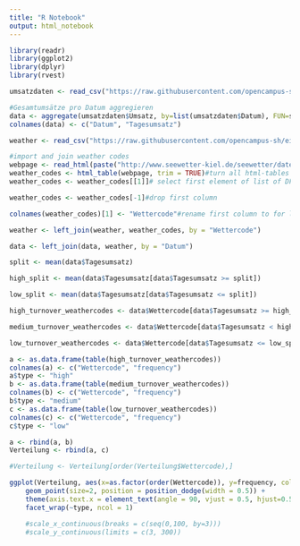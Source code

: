 ```yaml
---
title: "R Notebook"
output: html_notebook
---
```

```r
library(readr)
library(ggplot2)
library(dplyr)
library(rvest)
```

```r
umsatzdaten <- read_csv("https://raw.githubusercontent.com/opencampus-sh/einfuehrung-in-data-science-und-ml/main/umsatzdaten_gekuerzt.csv")

#Gesamtumsätze pro Datum aggregieren
data <- aggregate(umsatzdaten$Umsatz, by=list(umsatzdaten$Datum), FUN=sum)
colnames(data) <- c("Datum", "Tagesumsatz")

weather <- read_csv("https://raw.githubusercontent.com/opencampus-sh/einfuehrung-in-data-science-und-ml/main/wetter.csv", show_col_types = FALSE)

#import and join weather codes
webpage <- read_html(paste("http://www.seewetter-kiel.de/seewetter/daten_symbole.htm")) #read html page
weather_codes <- html_table(webpage, trim = TRUE)#turn all html-tables into a list of table-DFs
weather_codes <- weather_codes[[1]]# select first element of list of DFs

weather_codes <- weather_codes[-1]#drop first column

colnames(weather_codes)[1] <- "Wettercode"#rename first column to for left_join with full_Dataset

weather <- left_join(weather, weather_codes, by = "Wettercode")

data <- left_join(data, weather, by = "Datum")

split <- mean(data$Tagesumsatz)

high_split <- mean(data$Tagesumsatz[data$Tagesumsatz >= split])

low_split <- mean(data$Tagesumsatz[data$Tagesumsatz <= split])

high_turnover_weathercodes <- data$Wettercode[data$Tagesumsatz >= high_split]

medium_turnover_weathercodes <- data$Wettercode[data$Tagesumsatz < high_split & data$Tagesumsatz > low_split ]

low_turnover_weathercodes <- data$Wettercode[data$Tagesumsatz <= low_split]

a <- as.data.frame(table(high_turnover_weathercodes))
colnames(a) <- c("Wettercode", "frequency")
a$type <- "high"
b <- as.data.frame(table(medium_turnover_weathercodes))
colnames(b) <- c("Wettercode", "frequency")
b$type <- "medium"
c <- as.data.frame(table(low_turnover_weathercodes))
colnames(c) <- c("Wettercode", "frequency")
c$type <- "low"

a <- rbind(a, b)
Verteilung <- rbind(a, c)

#Verteilung <- Verteilung[order(Verteilung$Wettercode),]

ggplot(Verteilung, aes(x=as.factor(order(Wettercode)), y=frequency, color=type)) + 
    geom_point(size=2, position = position_dodge(width = 0.5)) +
    theme(axis.text.x = element_text(angle = 90, vjust = 0.5, hjust=0.5))+
    facet_wrap(~type, ncol = 1)

    #scale_x_continuous(breaks = c(seq(0,100, by=3)))
    #scale_y_continuous(limits = c(3, 300))



```

